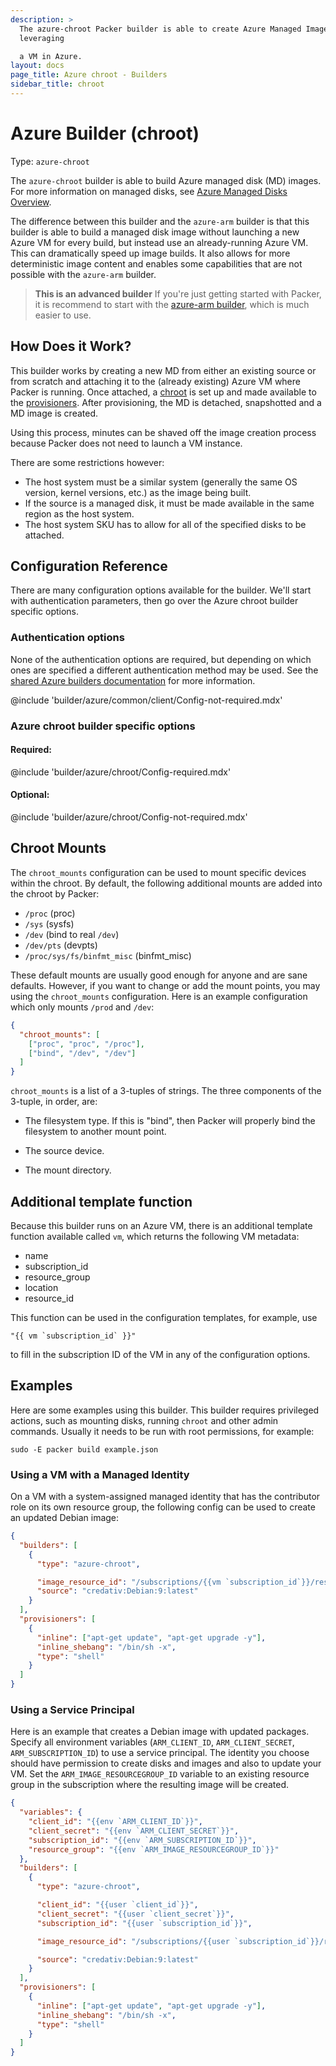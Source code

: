 ```yaml
---
description: >
  The azure-chroot Packer builder is able to create Azure Managed Images
  leveraging

  a VM in Azure.
layout: docs
page_title: Azure chroot - Builders
sidebar_title: chroot
---
```


# Azure Builder (chroot)

Type: `azure-chroot`

The `azure-chroot` builder is able to build Azure managed disk (MD) images. For
more information on managed disks, see [Azure Managed Disks Overview](https://docs.microsoft.com/en-us/azure/virtual-machines/windows/managed-disks-overview).

The difference between this builder and the `azure-arm` builder is that this
builder is able to build a managed disk image without launching a new Azure VM
for every build, but instead use an already-running Azure VM. This can
dramatically speed up image builds. It also allows for more deterministic image
content and enables some capabilities that are not possible with the
`azure-arm` builder.

> **This is an advanced builder** If you're just getting started with Packer,
> it is recommend to start with the [azure-arm builder](/docs/builders/azure-arm),
> which is much easier to use.

## How Does it Work?

This builder works by creating a new MD from either an existing source or from
scratch and attaching it to the (already existing) Azure VM where Packer is
running. Once attached, a [chroot](https://en.wikipedia.org/wiki/Chroot) is set
up and made available to the [provisioners](/docs/provisioners).
After provisioning, the MD is detached, snapshotted and a MD image is created.

Using this process, minutes can be shaved off the image creation process
because Packer does not need to launch a VM instance.

There are some restrictions however:

- The host system must be a similar system (generally the same OS version,
  kernel versions, etc.) as the image being built.
- If the source is a managed disk, it must be made available in the same
  region as the host system.
- The host system SKU has to allow for all of the specified disks to be
  attached.

## Configuration Reference

There are many configuration options available for the builder. We'll start
with authentication parameters, then go over the Azure chroot builder specific
options.

### Authentication options

None of the authentication options are required, but depending on which
ones are specified a different authentication method may be used. See the
[shared Azure builders documentation](/docs/builders/azure) for more
information.

@include 'builder/azure/common/client/Config-not-required.mdx'

### Azure chroot builder specific options

#### Required:

@include 'builder/azure/chroot/Config-required.mdx'

#### Optional:

@include 'builder/azure/chroot/Config-not-required.mdx'

## Chroot Mounts

The `chroot_mounts` configuration can be used to mount specific devices within
the chroot. By default, the following additional mounts are added into the
chroot by Packer:

- `/proc` (proc)
- `/sys` (sysfs)
- `/dev` (bind to real `/dev`)
- `/dev/pts` (devpts)
- `/proc/sys/fs/binfmt_misc` (binfmt_misc)

These default mounts are usually good enough for anyone and are sane defaults.
However, if you want to change or add the mount points, you may using the
`chroot_mounts` configuration. Here is an example configuration which only
mounts `/prod` and `/dev`:

```json
{
  "chroot_mounts": [
    ["proc", "proc", "/proc"],
    ["bind", "/dev", "/dev"]
  ]
}
```

`chroot_mounts` is a list of a 3-tuples of strings. The three components of the
3-tuple, in order, are:

- The filesystem type. If this is "bind", then Packer will properly bind the
  filesystem to another mount point.

- The source device.

- The mount directory.

## Additional template function

Because this builder runs on an Azure VM, there is an additional template function
available called `vm`, which returns the following VM metadata:

- name
- subscription_id
- resource_group
- location
- resource_id

This function can be used in the configuration templates, for example, use

```text
"{{ vm `subscription_id` }}"
```

to fill in the subscription ID of the VM in any of the configuration options.

## Examples

Here are some examples using this builder.
This builder requires privileged actions, such as mounting disks, running
`chroot` and other admin commands. Usually it needs to be run with root
permissions, for example:

```shell
sudo -E packer build example.json
```

### Using a VM with a Managed Identity

On a VM with a system-assigned managed identity that has the contributor role
on its own resource group, the following config can be used to create an
updated Debian image:

```json
{
  "builders": [
    {
      "type": "azure-chroot",

      "image_resource_id": "/subscriptions/{{vm `subscription_id`}}/resourceGroups/{{vm `resource_group`}}/providers/Microsoft.Compute/images/MyDebianOSImage-{{timestamp}}",
      "source": "credativ:Debian:9:latest"
    }
  ],
  "provisioners": [
    {
      "inline": ["apt-get update", "apt-get upgrade -y"],
      "inline_shebang": "/bin/sh -x",
      "type": "shell"
    }
  ]
}
```

### Using a Service Principal

Here is an example that creates a Debian image with updated packages. Specify
all environment variables (`ARM_CLIENT_ID`, `ARM_CLIENT_SECRET`,
`ARM_SUBSCRIPTION_ID`) to use a service principal.
The identity you choose should have permission to create disks and images and also
to update your VM.
Set the `ARM_IMAGE_RESOURCEGROUP_ID` variable to an existing resource group in the
subscription where the resulting image will be created.

```json
{
  "variables": {
    "client_id": "{{env `ARM_CLIENT_ID`}}",
    "client_secret": "{{env `ARM_CLIENT_SECRET`}}",
    "subscription_id": "{{env `ARM_SUBSCRIPTION_ID`}}",
    "resource_group": "{{env `ARM_IMAGE_RESOURCEGROUP_ID`}}"
  },
  "builders": [
    {
      "type": "azure-chroot",

      "client_id": "{{user `client_id`}}",
      "client_secret": "{{user `client_secret`}}",
      "subscription_id": "{{user `subscription_id`}}",

      "image_resource_id": "/subscriptions/{{user `subscription_id`}}/resourceGroups/{{user `resource_group`}}/providers/Microsoft.Compute/images/MyDebianOSImage-{{timestamp}}",

      "source": "credativ:Debian:9:latest"
    }
  ],
  "provisioners": [
    {
      "inline": ["apt-get update", "apt-get upgrade -y"],
      "inline_shebang": "/bin/sh -x",
      "type": "shell"
    }
  ]
}
```
